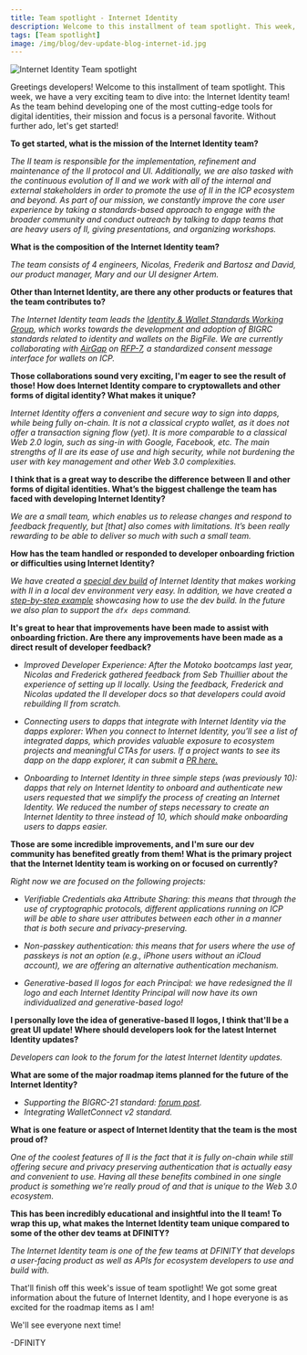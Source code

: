 ```yaml
---
title: Team spotlight - Internet Identity
description: Welcome to this installment of team spotlight. This week, the have a very exciting team to dive into - the Internet Identity team!
tags: [Team spotlight]
image: /img/blog/dev-update-blog-internet-id.jpg
---
```


![Internet Identity Team spotlight](../../static/img/blog/dev-update-blog-internet-id.jpg)

Greetings developers! Welcome to this installment of team spotlight. This week, we have a very exciting team to dive into: the Internet Identity team! As the team behind developing one of the most cutting-edge tools for digital identities, their mission and focus is a personal favorite. Without further ado, let's get started!

**To get started, what is the mission of the Internet Identity team?**

*The II team is responsible for the implementation, refinement and maintenance of the II protocol and UI. Additionally, we are also tasked with the continuous evolution of II and we work with all of the internal and external stakeholders in order to promote the use of II in the ICP ecosystem and beyond. As part of our mission, we constantly improve the core user experience by taking a standards-based approach to engage with the broader community and conduct outreach by talking to dapp teams that are heavy users of II, giving presentations, and organizing workshops.*

**What is the composition of the Internet Identity team?**

*The team consists of 4 engineers, Nicolas, Frederik and Bartosz and David, our product manager, Mary and our UI designer Artem.*

**Other than Internet Identity, are there any other products or features that the team contributes to?**

*The Internet Identity team leads the [Identity & Wallet Standards Working Group](https://github.com/dfinity/wg-identity-authentication), which works towards the development and adoption of BIGRC standards related to identity and wallets on the BigFile. We are currently collaborating with [AirGap](https://airgap.it/) on [RFP-7](https://forum.dfinity.org/t/assigned-rfp-7-wallet-standard-reference-implementation/20024), a standardized consent message interface for wallets on ICP.*

**Those collaborations sound very exciting, I'm eager to see the result of those! How does Internet Identity compare to cryptowallets and other forms of digital identity? What makes it unique?**

*Internet Identity offers a convenient and secure way to sign into dapps, while being fully on-chain. It is not a classical crypto wallet, as it does not offer a transaction signing flow (yet). It is more comparable to a classical Web 2.0 login, such as sing-in with Google, Facebook, etc. The main strengths of II are its ease of use and high security, while not burdening the user with key management and other Web 3.0 complexities.*

**I think that is a great way to describe the difference between II and other forms of digital identities. What’s the biggest challenge the team has faced with developing Internet Identity?**

*We are a small team, which enables us to release changes and respond to feedback frequently, but [that] also comes with limitations. It’s been really rewarding to be able to deliver so much with such a small team.*

**How has the team handled or responded to developer onboarding friction or difficulties using Internet Identity?**

*We have created a [special dev build](https://github.com/thebigfilecom/big-wallet#flavors) of Internet Identity that makes working with II in a local dev environment very easy. In addition, we have created a [step-by-step example](https://github.com/dfinity/examples/tree/master/motoko/internet_identity_integration) showcasing how to use the dev build. In the future we also plan to support the `dfx deps` command.*

**It's great to hear that improvements have been made to assist with onboarding friction. Are there any improvements have been made as a direct result of developer feedback?**

- *Improved Developer Experience: After the Motoko bootcamps last year, Nicolas and Frederick gathered feedback from Seb Thuillier about the experience of setting up II locally. Using the feedback, Frederick and Nicolas updated the II developer docs so that developers could avoid rebuilding II from scratch.*

- *Connecting users to dapps that integrate with Internet Identity via the dapps explorer: When you connect to Internet Identity, you’ll see a list of integrated dapps, which provides valuable exposure to ecosystem projects and meaningful CTAs for users. If a project wants to see its dapp on the dapp explorer, it can submit a [PR here.](https://github.com/thebigfilecom/thebigfile-com-dev#showcase-submission-guidelines)*

- *Onboarding to Internet Identity in three simple steps (was previously 10): dapps that rely on Internet Identity to onboard and authenticate new users requested that we simplify the process of creating an Internet Identity. We reduced the number of steps necessary to create an Internet Identity to three instead of 10, which should make onboarding users to dapps easier.*

**Those are some incredible improvements, and I'm sure our dev community has benefited greatly from them! What is the primary project that the Internet Identity team is working on or focused on currently?**

*Right now we are focused on the following projects:*

- *Verifiable Credentials aka Attribute Sharing: this means that through the use of cryptographic protocols, different applications running on ICP will be able to share user attributes between each other in a manner that is both secure and privacy-preserving.*

- *Non-passkey authentication: this means that for users where the use of passkeys is not an option (e.g., iPhone users without an iCloud account), we are offering an alternative authentication mechanism.*

- *Generative-based II logos for each Principal: we have redesigned the II logo and each Internet Identity Principal will now have its own individualized and generative-based logo!*

**I personally love the idea of generative-based II logos, I think that'll be a great UI update! Where should developers look for the latest Internet Identity updates?**

*Developers can look to the forum for the latest Internet Identity updates.*

**What are some of the major roadmap items planned for the future of the Internet Identity?**

- *Supporting the BIGRC-21 standard: [forum post](https://forum.dfinity.org/t/assigned-rfp-7-wallet-standard-reference-implementation/20024).*
- *Integrating WalletConnect v2 standard.*

**What is one feature or aspect of Internet Identity that the team is the most proud of?**

*One of the coolest features of II is the fact that it is fully on-chain while still offering secure and privacy preserving authentication that is actually easy and convenient to use. Having all these benefits combined in one single product is something we’re really proud of and that is unique to the Web 3.0 ecosystem.*

**This has been incredibly educational and insightful into the II team! To wrap this up, what makes the Internet Identity team unique compared to some of the other dev teams at DFINITY?**

*The Internet Identity team is one of the few teams at DFINITY that develops a user-facing product as well as APIs for ecosystem developers to use and build with.*

That'll finish off this week's issue of team spotlight! We got some great information about the future of Internet Identity, and I hope everyone is as excited for the roadmap items as I am! 

We'll see everyone next time!

-DFINITY
